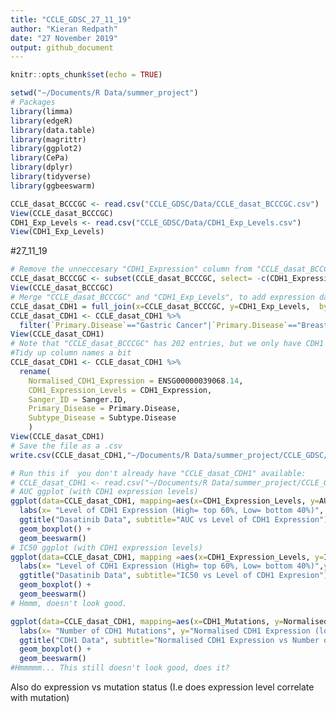 ```yaml
---
title: "CCLE_GDSC_27_11_19"
author: "Kieran Redpath"
date: "27 November 2019"
output: github_document
---
```


```r
knitr::opts_chunk$set(echo = TRUE)
```

```r
setwd("~/Documents/R Data/summer_project")
# Packages
library(limma)
library(edgeR)
library(data.table)
library(magrittr)
library(ggplot2)
library(CePa)
library(dplyr)
library(tidyverse)
library(ggbeeswarm)
```

```r
CCLE_dasat_BCCCGC <- read.csv("CCLE_GDSC/Data/CCLE_dasat_BCCCGC.csv")
View(CCLE_dasat_BCCCGC)
CDH1_Exp_Levels <- read.csv("CCLE_GDSC/Data/CDH1_Exp_Levels.csv")
View(CDH1_Exp_Levels)
```

#27_11_19

```r
# Remove the unneccesary "CDH1_Expression" column from "CCLE_dasat_BCCCGC"
CCLE_dasat_BCCCGC <- subset(CCLE_dasat_BCCCGC, select= -c(CDH1_Expression))
View(CCLE_dasat_BCCCGC)
# Merge "CCLE_dasat_BCCCGC" and "CDH1_Exp_Levels", to add expression data to "CCLE_dasat_BCCCGC"
CCLE_dasat_CDH1 = full_join(x=CCLE_dasat_BCCCGC, y=CDH1_Exp_Levels,  by=c("CCLE_Name" = "CCLE_Name"))
CCLE_dasat_CDH1 <- CCLE_dasat_CDH1 %>%
  filter(`Primary.Disease`=="Gastric Cancer"|`Primary.Disease`=="Breast Cancer" |`Primary.Disease`=="Colon Cancer")
View(CCLE_dasat_CDH1)
# Note that "CCLE_dasat_BCCCGC" has 202 entries, but we only have CDH1 expression data from ~108 of these (however, all drug treated samples are within this).
#Tidy up column names a bit
CCLE_dasat_CDH1 <- CCLE_dasat_CDH1 %>% 
  rename(
    Normalised_CDH1_Expression = ENSG00000039068.14,
    CDH1_Expression_Levels = CDH1_Expression,
    Sanger_ID = Sanger.ID,
    Primary_Disease = Primary.Disease,
    Subtype_Disease = Subtype.Disease
    )
View(CCLE_dasat_CDH1)
# Save the file as a .csv
write.csv(CCLE_dasat_CDH1,"~/Documents/R Data/summer_project/CCLE_GDSC/Data/CCLE_dasat_CDH1.csv", row.names = FALSE)
```


```r
# Run this if  you don't already have "CCLE_dasat_CDH1" available:
# CCLE_dasat_CDH1 <- read.csv("~/Documents/R Data/summer_project/CCLE_GDSC/Data/CCLE_dasat_CDH1.csv")
# AUC ggplot (with CDH1 expression levels)
ggplot(data=CCLE_dasat_CDH1, mapping=aes(x=CDH1_Expression_Levels, y=AUC, fill=CDH1_Expression_Levels)) +
  labs(x= "Level of CDH1 Expression (High= top 60%, Low= bottom 40%)", y="AUC", caption="(Data from GDSC and CCLE)") +
  ggtitle("Dasatinib Data", subtitle="AUC vs Level of CDH1 Expression") +
  geom_boxplot() +
  geom_beeswarm()
# IC50 ggplot (with CDH1 expression levels)
ggplot(data=CCLE_dasat_CDH1, mapping =aes(x=CDH1_Expression_Levels, y=IC50, fill=CDH1_Expression_Levels)) +
  labs(x= "Level of CDH1 Expression (High= top 60%, Low= bottom 40%)",y="IC50", caption="(Data from GDSC and CCLE)") +
  ggtitle("Dasatinib Data", subtitle="IC50 vs Level of CDH1 Expresion") +
  geom_boxplot() +
  geom_beeswarm()
# Hmmm, doesn't look good.
```



```r
ggplot(data=CCLE_dasat_CDH1, mapping=aes(x=CDH1_Mutations, y=Normalised_CDH1_Expression, fill=CDH1_Mutations)) +
  labs(x= "Number of CDH1 Mutations", y="Normalised CDH1 Expression (logCPM)", caption="(Data from GDSC and CCLE)") +
  ggtitle("CDH1 Data", subtitle="Normalised CDH1 Expression vs Number of CDH1 Mutations") +
  geom_boxplot() +
  geom_beeswarm()
#Hmmmmm... This still doesn't look good, does it?
```



Also do expression vs mutation status (I.e does expression level correlate with mutation)